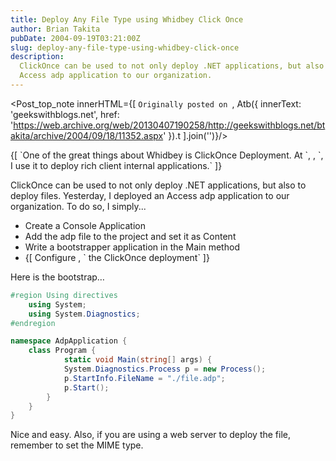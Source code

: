 ```yaml
---
title: Deploy Any File Type using Whidbey Click Once
author: Brian Takita
pubDate: 2004-09-19T03:21:00Z
slug: deploy-any-file-type-using-whidbey-click-once
description:
  ClickOnce can be used to not only deploy .NET applications, but also to deploy files. Yesterday, I deployed an
  Access adp application to our organization.
---
```


<Post_top_note innerHTML={[
	`Originally posted on `,
	Atb({
		innerText: 'geekswithblogs.net',
		href: 'https://web.archive.org/web/20130407190258/http://geekswithblogs.net/btakita/archive/2004/09/18/11352.aspx'
	}).t
].join('')}/>
<p>
	{[
		`One of the great things about Whidbey is ClickOnce Deployment. At `,
		<Atb_ccrcorp/>,
		`, I use it to deploy rich client internal applications.`
	]}
</p>

ClickOnce can be used to not only deploy .NET applications, but also to deploy files. Yesterday, I deployed an
Access adp application to our organization. To do so, I simply...

<ul>
	<li>Create a Console Application</li>
	<li>Add the adp file to the project and set it as Content</li>
	<li>Write a bootstrapper application in the Main method</li>
	<li>
		{[
			<Atb href="https://learn.microsoft.com/en-us/visualstudio/deployment/clickonce-security-and-deployment?view=vs-2022">
				Configure
			</Atb>,
			` the ClickOnce deployment`
		]}
	</li>
</ul>

Here is the bootstrap&hellip;

```cs
#region Using directives
	using System;
	using System.Diagnostics;
#endregion

namespace AdpApplication {
	class Program {
			static void Main(string[] args) {
			System.Diagnostics.Process p = new Process();
			p.StartInfo.FileName = "./file.adp";
			p.Start();
		}
	}
}
```

Nice and easy. Also, if you are using a web server to deploy the file, remember to set the MIME type.
